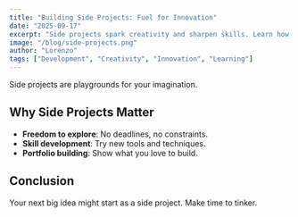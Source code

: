 ```yaml
---
title: "Building Side Projects: Fuel for Innovation"
date: "2025-09-17"
excerpt: "Side projects spark creativity and sharpen skills. Learn how to turn ideas into experiments."
image: "/blog/side-projects.png"
author: "Lorenzo"
tags: ["Development", "Creativity", "Innovation", "Learning"]
---
```


Side projects are playgrounds for your imagination.

## Why Side Projects Matter

- **Freedom to explore**: No deadlines, no constraints.
- **Skill development**: Try new tools and techniques.
- **Portfolio building**: Show what you love to build.

## Conclusion

Your next big idea might start as a side project. Make time to tinker.
